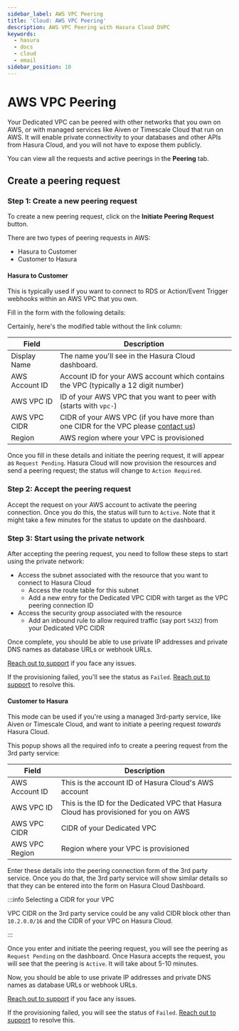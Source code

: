 ```yaml
---
sidebar_label: AWS VPC Peering
title: 'Cloud: AWS VPC Peering'
description: AWS VPC Peering with Hasura Cloud DVPC
keywords:
  - hasura
  - docs
  - cloud
  - email
sidebar_position: 10
---
```



# AWS VPC Peering

<ProductBadge ee />

Your Dedicated VPC can be peered with other networks that you own on AWS, or with managed services like Aiven or
Timescale Cloud that run on AWS. It will enable private connectivity to your databases and other APIs from Hasura Cloud,
and you will not have to expose them publicly.

You can view all the requests and active peerings in the **Peering** tab.

## Create a peering request

### Step 1: Create a new peering request

To create a new peering request, click on the **Initiate Peering Request** button.

<Thumbnail src="/img/deployment/dedicated-vpc/create-peering-request.png" alt="Create Peering Request" width="900px" />

There are two types of peering requests in AWS:

- Hasura to Customer
- Customer to Hasura

#### Hasura to Customer

This is typically used if you want to connect to RDS or Action/Event Trigger webhooks within an AWS VPC that you own.

<Thumbnail src="/img/deployment/dedicated-vpc/hasura-to-customer-peering.png" alt="Hasura to Customer" width="500px" />

Fill in the form with the following details:

Certainly, here's the modified table without the link column:

| Field          | Description                                                                                                    |
| -------------- | -------------------------------------------------------------------------------------------------------------- |
| Display Name   | The name you'll see in the Hasura Cloud dashboard.                                                             |
| AWS Account ID | Account ID for your AWS account which contains the VPC (typically a 12 digit number)                           |
| AWS VPC ID     | ID of your AWS VPC that you want to peer with (starts with `vpc-`)                                             |
| AWS VPC CIDR   | CIDR of your AWS VPC (if you have more than one CIDR for the VPC please [contact us](https://hasura.io/help/)) |
| Region         | AWS region where your VPC is provisioned                                                                       |

Once you fill in these details and initiate the peering request, it will appear as `Request Pending`. Hasura Cloud will
now provision the resources and send a peering request; the status will change to `Action Required`.

### Step 2: Accept the peering request

Accept the request on your AWS account to activate the peering connection. Once you do this, the status will turn to
`Active`. Note that it might take a few minutes for the status to update on the dashboard.

### Step 3: Start using the private network

After accepting the peering request, you need to follow these steps to start using the private network:

- Access the subnet associated with the resource that you want to connect to Hasura Cloud
  - Access the route table for this subnet
  - Add a new entry for the Dedicated VPC CIDR with target as the VPC peering connection ID
- Access the security group associated with the resource
  - Add an inbound rule to allow required traffic (say port `5432`) from your Dedicated VPC CIDR

Once complete, you should be able to use private IP addresses and private DNS names as database URLs or webhook URLs.

[Reach out to support](https://hasura.io/help/) if you face any issues.

If the provisioning failed, you'll see the status as `Failed`. [Reach out to support](https://hasura.io/help/) to
resolve this.

#### Customer to Hasura

This mode can be used if you're using a managed 3rd-party service, like Aiven or Timescale Cloud, and want to initiate a
peering request _towards_ Hasura Cloud.

This popup shows all the required info to create a peering request from the 3rd party service:

<Thumbnail src="/img/deployment/dedicated-vpc/customer-to-hasura-peering.png" alt="Customer to Hasura" width="500px" />

| Field          | Description                                                                           |
| -------------- | ------------------------------------------------------------------------------------- |
| AWS Account ID | This is the account ID of Hasura Cloud's AWS account                                  |
| AWS VPC ID     | This is the ID for the Dedicated VPC that Hasura Cloud has provisioned for you on AWS |
| AWS VPC CIDR   | CIDR of your Dedicated VPC                                                            |
| AWS VPC Region | Region where your VPC is provisioned                                                  |

Enter these details into the peering connection form of the 3rd party service. Once you do that, the 3rd party service
will show similar details so that they can be entered into the form on Hasura Cloud Dashboard.

:::info Selecting a CIDR for your VPC

VPC CIDR on the 3rd party service could be any valid CIDR block other than `10.2.0.0/16` and the CIDR of your VPC on
Hasura Cloud.

:::

Once you enter and initiate the peering request, you will see the peering as `Request Pending` on the dashboard. Once
Hasura accepts the request, you will see that the peering is `Active`. It will take about 5-10 minutes.

Now, you should be able to use private IP addresses and private DNS names as database URLs or webhook URLs.

[Reach out to support](https://hasura.io/help/) if you face any issues.

If the provisioning failed, you will see the status of `Failed`. [Reach out to support](https://hasura.io/help/) to
resolve this.
